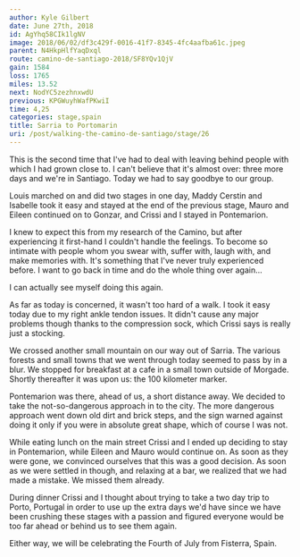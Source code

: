 ```yaml
---
author: Kyle Gilbert
date: June 27th, 2018
id: AgYhq58CIk1lgNV
image: 2018/06/02/df3c429f-0016-41f7-8345-4fc4aafba61c.jpeg
parent: N4HkpHlfYaqDxql
route: camino-de-santiago-2018/SF8YQv1QjV
gain: 1584
loss: 1765
miles: 13.52
next: NodYC5zezhnxwdU
previous: KPGWuyhWafPKwiI
time: 4,25
categories: stage,spain
title: Sarria to Portomarin
uri: /post/walking-the-camino-de-santiago/stage/26
---
```


<Stats />

<Route />

This is the second time that I've had to deal with leaving behind people with
which I had grown close to. I can't believe that it's almost over: three more
days and we're in Santiago. Today we had to say goodbye to our group.

Louis marched on and did two stages in one day, Maddy Cerstin and Isabelle
took it easy and stayed at the end of the previous stage, Mauro and Eileen
continued on to Gonzar, and Crissi and I stayed in Pontemarion.

I knew to expect this from my research of the Camino, but after experiencing it
first-hand I couldn't handle the feelings. To become so intimate with people
whom you swear with, suffer with, laugh with, and make memories with. It's
something that I've never truly experienced before. I want to go back in time
and do the whole thing over again...

I can actually see myself doing this again.

As far as today is concerned, it wasn't too hard of a walk. I took it easy
today due to my right ankle tendon issues. It didn't cause any major problems
though thanks to the compression sock, which Crissi says is really just a
stocking.

We crossed another small mountain on our way out of Sarria. The various forests
and small towns that we went through today seemed to pass by in a blur. We
stopped for breakfast at a cafe in a small town outside of Morgade. Shortly
thereafter it was upon us: the 100 kilometer marker.

Pontemarion was there, ahead of us, a short distance away. We decided to take
the not-so-dangerous approach in to the city. The more dangerous approach went
down old dirt and brick steps, and the sign warned against doing it only if you
were in absolute great shape, which of course I was not.

While eating lunch on the main street Crissi and I ended up deciding to stay in
Pontemarion, while Eileen and Mauro would continue on. As soon as they were
gone, we convinced ourselves that this was a good decision. As soon as we were
settled in though, and relaxing at a bar, we realized that we had made a
mistake. We missed them already.

During dinner Crissi and I thought about trying to take a two day trip to
Porto, Portugal in order to use up the extra days we'd have since we have been
crushing these stages with a passion and figured everyone would be too far
ahead or behind us to see them again.

Either way, we will be celebrating the Fourth of July from Fisterra, Spain.

